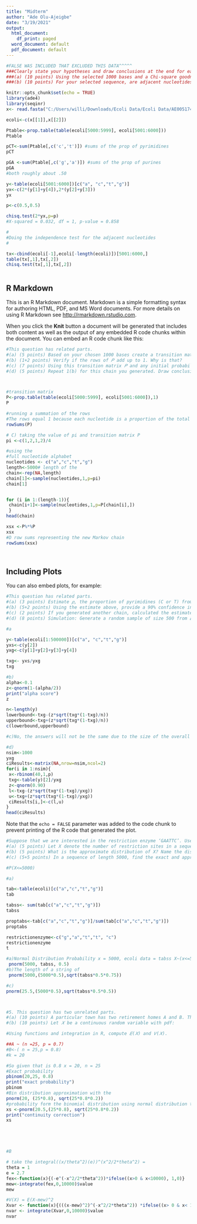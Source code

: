 ---
title: "Midterm"
author: "Ade Olu-Ajeigbe"
date: "3/19/2021"
output:
  html_document:
    df_print: paged
  word_document: default
  pdf_document: default
---




```{r setup, echo = TRUE} 
#FALSE WAS INCLUDED THAT EXCLUDED THIS DATA^^^^^
###Clearly state your hypotheses and draw conclusions at the end for each part.
###(a) (10 points) Using the selected 1000 bases and a Chi-square goodness of fit test,verify if pyrimidines (C or T) and purines (A or G) have equal probabilities.[Remember to use duplex model by doubling observed frequencies]
###(b) (10 points) For your selected sequence, are adjacent nucleotides independent? Use a Chi-square test of independence to verify.###

knitr::opts_chunk$set(echo = TRUE)
library(ade4)
library(seqinr)
x<- read.fasta("C:/Users/willi/Downloads/Ecoli Data/Ecoli Data/AE005174v2.fas")

ecoli<-c(x[[1]],x[[2]]) 

Ptable<-prop.table(table(ecoli[5000:5999], ecoli[5001:6000]))
Ptable

pCT<-sum(Ptable[,c('c','t')]) #sums of the prop of pyrimidines
pCT

pGA <-sum(Ptable[,c('g','a')]) #sums of the prop of purines
pGA
#both roughly about .50

y<-table(ecoli[5001:6000])[c("a", "c","t","g")]
yx<-c(2*(y[1]+y[4]),2*(y[2]+y[3]))
yx

p<-c(0.5,0.5)

chisq.test(2*yx,p=p)
#X-squared = 0.032, df = 1, p-value = 0.858

#
#Doing the independence test for the adjacent nucleotides
#

tx<-cbind(ecoli[-1],ecoli[-length(ecoli)])[5001:6000,]
table(tx[,1],tx[,2])
chisq.test(tx[,1],tx[,2])



```

## R Markdown

This is an R Markdown document. Markdown is a simple formatting syntax for authoring HTML, PDF, and MS Word documents. For more details on using R Markdown see <http://rmarkdown.rstudio.com>.

When you click the **Knit** button a document will be generated that includes both content as well as the output of any embedded R code chunks within the document. You can embed an R code chunk like this:

```{r cars}

#This question has related parts.
#(a) (5 points) Based on your chosen 1000 bases create a transition matrix 𝑃.
#(b) (1+2 points) Verify if the rows of 𝑃 add up to 1. Why is that?
#(c) (7 points) Using this transition matrix 𝑃 and any initial probability vector 𝜋 of your choice (get creative here!), generate a Markov chain of length 5000.
#(d) (5 points) Repeat 1(b) for this chain you generated. Draw conclusions.



#transition matrix
P<-prop.table(table(ecoli[5000:5999], ecoli[5001:6000]),1)
P

#running a summation of the rows
#The rows equal 1 because each nucleotide is a proportion of the total sequence
rowSums(P)

# C) taking the value of pi and transition matrix P 
pi <-c(1,2,1,2)/4

#using the 
#full nucleotide alphabet
nucleotides <- c("a","c","t","g")
length<-5000# length of the
chain<-rep(NA,length)
chain[1]<-sample(nucleotides,1,p=pi)
chain[1]


for (i in 1:(length-1)){ 
 chain[i+1]<-sample(nucleotides,1,p=P[chain[i],])
 }
head(chain)

xsx <-P%*%P
xsx
#D row sums representing the new Markov chain
rowSums(xsx)




```

## Including Plots

You can also embed plots, for example:

```{r pressure,}
#This question has related parts.
#(a) (3 points) Estimate 𝑝, the proportion of pyrimidines (C or T) from the chain generated in 2(c).
#(b) (5+2 points) Using the estimate above, provide a 90% confidence interval (CI) for the true 𝑝, proportion of pyrimidines. Interpret the interval.
#(c) (2 points) If you generated another chain, calculated the estimate of 𝑝 and constructed a 90% CI for 𝑝, would your answers be the same as in 3(a), 3(b)? Why or why not?
#(d) (8 points) Simulation: Generate a random sample of size 500 from 𝐵𝑖𝑛𝑜𝑚𝑖𝑎𝑙(𝑛 = 1, 𝑝) where 𝑝 = 0.56. Compute an estimate of 𝑝 from this sample and construct a 90% CI for 𝑝. Repeat this process 1000 times. Interpret your findings. (No need to print 1000 CIs).

#a

y<-table(ecoli[1:500000])[c("a", "c","t","g")]
yxs<-c(y[2])
yxg<-c(y[1]+y[2]+y[3]+y[4])

txg<- yxs/yxg
txg

#b)
alpha<-0.1
z<-qnorm(1-(alpha/2))
print("alpha score")
z

n<-length(y)
lowerbound<-txg-(z*sqrt(txg*(1-txg)/n))
upperbound<-txg+(z*sqrt(txg*(1-txg)/n))
c(lowerbound,upperbound)

#c)No, the answers will not be the same due to the size of the overall chain.

#d)
nsim<-1000
yxg
ciResults<-matrix(NA,nrow=nsim,ncol=2)
for(i in 1:nsim){
 x<-rbinom(40,1,p)
 txg<-table(y)[2]/yxg
 z<-qnorm(0.90)
 l<-txg-(z*sqrt(txg*(1-txg)/yxg))
 u<-txg+(z*sqrt(txg*(1-txg)/yxg))
 ciResults[i,]<-c(l,u)
}
head(ciResults)

```

Note that the `echo = FALSE` parameter was added to the code chunk to prevent printing of the R code that generated the plot.

```{r, echo = TRUE}
#Suppose that we are interested in the restriction enzyme ‘GAATTC’. Use 𝑝𝐴, 𝑝𝐶, 𝑝𝑇 and 𝑝𝐺 as in the Ecoli dataset. [estimate them from the whole sequence]
#(a) (5 points) Let X denote the number of restriction sites in a sequence of length 5000. What is the probability distribution of X? Name the distribution and identify its parameters.
#(b) (5 points) What is the approximate distribution of X? Name the distribution and identify its parameters.
#(c) (5+5 points) In a sequence of length 5000, find the exact and approximate probability that X is at least 25.

#P(X<=5000)

#a)

tab<-table(ecoli)[c("a","c","t","g")]
tab

tabss<- sum(tab[c("a","c","t","g")])
tabss

proptabs<-tab[c("a","c","t","g")]/sum(tab[c("a","c","t","g")])
proptabs

restrictionenzyme<-c("g","a","t","t", "c")
restrictionenzyme
t

#a)Normal Distribution Probability x = 5000, ecoli data = tabss X~(x<=5000, tabss, p = 0.10)
 pnorm(5000, tabss, 0.5)
#b)The length of a string of 
 pnorm(5000,(5000*0.5),sqrt(tabss*0.5*0.75))

#c)
pnorm(25.5,(5000*0.5),sqrt(tabss*0.5*0.5))




```



```{r}
#5. This question has two unrelated parts.
#(a) (10 points) A particular town has two retirement homes A and B. The number of persons vaccinated for COVID-19 in home A has a Binomial distribution with 𝑝 = 0.7. The number of persons vaccinated for COVID-19 in home B has a Binomial distribution with 𝑝 = 0.8. One of the homes is chosen at random (both homes are equally likely) and a sample of 25 is randomly selected. Given that 20 of the 25 persons selected were vaccinated, what is the probability that the sample was taken in home B?
#(b) (10 points) Let 𝑋 be a continuous random variable with pdf:

#Using functions and integration in R, compute 𝐸(𝑋) and 𝑉(𝑋).

##A ~ (n =25, p = 0.7)
#B<-( n = 25,p = 0.8)
#k = 20

#So given that is 0.8 x = 20, n = 25
#Exact probability
pbinom(20,25, 0.8) 
print("exact probability")
pbinom 
#Bin distribution approximation with the 
pnorm(20, (25*0.8), sqrt(25*0.8*0.2))
#probability form the binomial distribution using normal distribution to find the probability
xs <-pnorm(20.5,(25*0.8), sqrt(25*0.8*0.2))
print("continuity correction")
xs 





#B

# take the integral((x/theta^2)(e))^(x^2/2*theta^2) = 
theta = 1
e = 2.7
fex<-function(x){(-e^(-x^2/2*theta^2))*ifelse((x>0 & x<10000), 1,0)}
mew<-integrate(fex,0,10000)$value
mew

#V(X) = E(X-mew)^2
Xvar <- function(x){(((x-mew)^2)^(-x^2/2*theta^2)) *ifelse((x> 0 & x< 10000), 1, 0)}
nvar <- integrate(Xvar,0,10000)$value
nvar


```